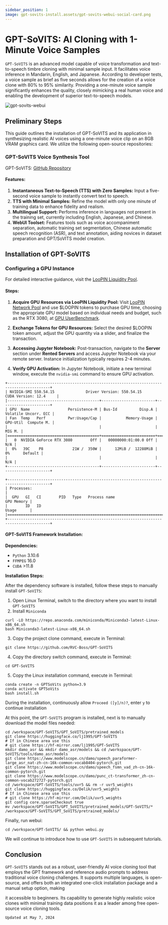 ```yaml
---
sidebar_position: 1
image: gpt-sovits-install.assets/gpt-sovits-webui-social-card.png
---
```


# GPT-SoVITS: AI Cloning with 1-Minute Voice Samples

`GPT-SoVITS` is an advanced model capable of voice transformation and text-to-speech timbre cloning with minimal sample input. It facilitates voice inference in Mandarin, English, and Japanese. According to developer tests, a voice sample as brief as five seconds allows for the creation of a voice clone with 80% to 95% similarity. Providing a one-minute voice sample significantly enhances the quality, closely mimicking a real human voice and enabling the development of superior text-to-speech models.

![gpt-sovits-webui](gpt-sovits-install.assets/gpt-sovits-webui.webp)

## Preliminary Steps

This guide outlines the installation of GPT-SoVITS and its application in synthesizing realistic AI voices using a one-minute voice clip on an 8GB VRAM graphics card. We utilize the following open-source repositories:

### GPT-SoVITS Voice Synthesis Tool

GPT-SoVITS: [GitHub Repository](https://github.com/RVC-Boss/GPT-SoVITS)

#### Features:

1. **Instantaneous Text-to-Speech (TTS) with Zero Samples:** Input a five-second voice sample to instantly convert text to speech.
2. **TTS with Minimal Samples:** Refine the model with only one minute of training data to enhance fidelity and realism.
3. **Multilingual Support:** Performs inference in languages not present in the training set, currently including English, Japanese, and Chinese.
4. **WebUI Toolset:** Features tools such as voice accompaniment separation, automatic training set segmentation, Chinese automatic speech recognition (ASR), and text annotation, aiding novices in dataset preparation and GPT/SoVITS model creation.

## Installation of GPT-SoVITS

### Configuring a GPU Instance

For detailed interactive guidance, visit the [LooPIN Liquidity Pool](/docs/quick-start/swap).

#### Steps:

1. **Acquire GPU Resources via LooPIN Liquidity Pool:** Visit [LooPIN Network Pool](https://loopin.network/pool) and use $LOOPIN tokens to purchase GPU time, choosing the appropriate GPU model based on individual needs and budget, such as the RTX 3080, at [GPU UserBenchmark](https://gpu.userbenchmark.com/).

2. **Exchange Tokens for GPU Resources:** Select the desired $LOOPIN token amount, adjust the GPU quantity via a slider, and finalize the transaction.

3. **Accessing Jupyter Notebook:** Post-transaction, navigate to the **Server** section under **Rented Servers** and access Jupyter Notebook via your remote server. Instance initialization typically requires 2-4 minutes.

4. **Verify GPU Activation:** In Jupyter Notebook, initiate a new terminal window, execute the `nvidia-smi` command to ensure GPU activation.

```shell
+-----------------------------------------------------------------------------------------+
| NVIDIA-SMI 550.54.15              Driver Version: 550.54.15      CUDA Version: 12.4     |
|-----------------------------------------+------------------------+----------------------+
| GPU  Name                 Persistence-M | Bus-Id          Disp.A | Volatile Uncorr. ECC |
| Fan  Temp   Perf          Pwr:Usage/Cap |           Memory-Usage | GPU-Util  Compute M. |
|                                         |                        |               MIG M. |
|=========================================+========================+======================|
|   0  NVIDIA GeForce RTX 3080        Off |   00000000:01:00.0 Off |                  N/A |
|  0%   39C    P8             21W /  350W |      12MiB /  12288MiB |      0%      Default |
|                                         |                        |                  N/A |
+-----------------------------------------+------------------------+----------------------+

+-----------------------------------------------------------------------------------------+
| Processes:                                                                              |
|  GPU   GI   CI        PID   Type   Process name                              GPU Memory |
|        ID   ID                                                               Usage      |
|=========================================================================================|
+-----------------------------------------------------------------------------------------+
   ```



#### GPT-SoVITS Framework Installation:

**Dependencies:**

- `Python` 3.10.6
- `FFMPEG` 16.0
- `CUDA` >11.8

**Installation Steps:**

After the dependency software is installed, follow these steps to manually install `GPT-SoVITS`:

1. Open Linux Terminal, switch to the directory where you want to install `GPT-SoVITS`
2. Install `Miniconda`

```shell
curl -LO https://repo.anaconda.com/miniconda/Miniconda3-latest-Linux-x86_64.sh
bash Miniconda3-latest-Linux-x86_64.sh
```

3. Copy the project clone command, execute in Terminal:

```
git clone https://github.com/RVC-Boss/GPT-SoVITS
```

4. Copy the directory switch command, execute in Terminal:

```
cd GPT-SoVITS
```

5. Copy the Linux installation command, execute in Terminal:

```
conda create -n GPTSoVits python=3.9
conda activate GPTSoVits
bash install.sh
```

During the installation, continuously allow `Proceed ([y]/n)?`, enter `y` to continue installation

At this point, the `GPT-SoVITS` program is installed, next is to manually download the model files needed:

```shell
cd /workspace/GPT-SoVITS/GPT_SoVITS/pretrained_models
git clone https://huggingface.co/lj1995/GPT-SoVITS
# If in Chinese area use this
# git clone https://hf-mirror.com/lj1995/GPT-SoVITS
mkdir damo_asr && mkdir damo_asr/models && cd /workspace/GPT-SoVITS/tools/damo_asr/models
git clone https://www.modelscope.cn/damo/speech_paraformer-large_asr_nat-zh-cn-16k-common-vocab8404-pytorch.git
git clone https://www.modelscope.cn/damo/speech_fsmn_vad_zh-cn-16k-common-pytorch.git
git clone https://www.modelscope.cn/damo/punc_ct-transformer_zh-cn-common-vocab272727-pytorch.git
cd /workspace/GPT-SoVITS/tools/uvr5 && rm -r uvr5_weights
git clone https://huggingface.co/Delik/uvr5_weights
# If in Chinese area use this
# git clone https://hf-mirror.com/Delik/uvr5_weights
git config core.sparseCheckout true
mv /workspace/GPT-SoVITS/GPT_SoVITS/pretrained_models/GPT-SoVITS/* /workspace/GPT-SoVITS/GPT_SoVITS/pretrained_models/
```

Finally, run webui:

```shell
cd /workspace/GPT-SoVITS/ && python webui.py
```

We will continue to introduce how to use `GPT-SoVITS` in subsequent tutorials.

## Conclusion

`GPT-SoVITS` stands out as a robust, user-friendly AI voice cloning tool that employs the GPT framework and reference audio prompts to address traditional voice cloning challenges. It supports multiple languages, is open-source, and offers both an integrated one-click installation package and a manual setup option, making

it accessible to beginners. Its capability to generate highly realistic voice clones with minimal training data positions it as a leader among free open-source voice cloning tools.

`Updated at May 7, 2024`